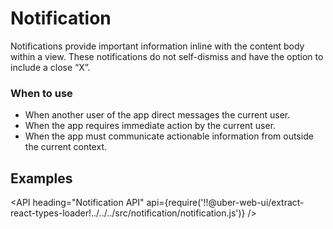 <!--
Copyright (c) 2018 Uber Technologies, Inc.

This source code is licensed under the MIT license found in the
LICENSE file in the root directory of this source tree.
-->




# Notification

Notifications provide important information inline with the content body within a view. These
notifications do not self-dismiss and have the option to include a close “X”.

### When to use

- When another user of the app direct messages the current user.
- When the app requires immediate action by the current user.
- When the app must communicate actionable information from outside the current context.

## Examples

<Example title="Basic Usage" path="examples/notification/basic.js">
  <Basic />
</Example>

<Example title="Available Kinds" path="examples/notification/kinds.js">
  <Kinds />
</Example>

<Example title="Closeable" path="examples/notification/closeable.js">
  <Closeable />
</Example>

<Example title="Full width" path="examples/notification/full-width.js">
  <FullWidth />
</Example>

<Example title="Overrides" path="examples/notification/overrides.js">
  <Overrides />
</Example>

<Example title="Custom Dismiss" path="examples/notification/custom-dismiss.js">
  <CustomDismiss />
</Example>

<API
  heading="Notification API"
  api={require('!!@uber-web-ui/extract-react-types-loader!../../../src/notification/notification.js')}
/>

